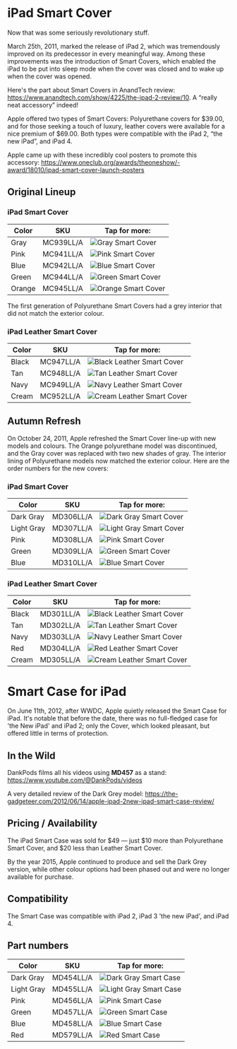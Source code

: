 

# iPad Smart Cover

Now that was some seriously revolutionary stuff.

March 25th, 2011, marked the release of iPad 2, which was tremendously improved on its predecessor in every meaningful way. Among these improvements was the introduction of Smart Covers, which enabled the iPad to be put into sleep mode when the cover was closed and to wake up when the cover was opened.

Here's the part about Smart Covers in AnandTech review: https://www.anandtech.com/show/4225/the-ipad-2-review/10. A “really neat accessory” indeed!

Apple offered two types of Smart Covers: Polyurethane covers for \$39.00, and for those seeking a touch of luxury, leather covers were available for a nice premium of \$69.00. Both types were compatible with the iPad 2, “the new iPad”, and iPad 4.

Apple came up with these incredibly cool posters to promote this accessory: https://www.oneclub.org/awards/theoneshow/-award/18010/ipad-smart-cover-launch-posters

## Original Lineup

### iPad Smart Cover

| Color | SKU | Tap for more: |
| --- | --- | --- |
| Gray | MC939<wbr/>LL/A | <Link href="/ancient/ipad_2/MC939"><img src="https://gcore.everycase.org/everypreview/MC939.webp" alt="Gray Smart Cover"/></Link> |
| Pink | MC941<wbr/>LL/A | <Link href="/ancient/ipad_2/MC941"><img src="https://gcore.everycase.org/everypreview/MC941.webp" alt="Pink Smart Cover"/></Link> |
| Blue | MC942<wbr/>LL/A | <Link href="/ancient/ipad_2/MC942"><img src="https://gcore.everycase.org/everypreview/MC942.webp" alt="Blue Smart Cover"/></Link> |
| Green | MC944<wbr/>LL/A | <Link href="/ancient/ipad_2/MC944"><img src="https://gcore.everycase.org/everypreview/MC944.webp" alt="Green Smart Cover"/></Link> |
| Orange | MC945<wbr/>LL/A | <Link href="/ancient/ipad_2/MC945"><img src="https://gcore.everycase.org/everypreview/MC945.webp" alt="Orange Smart Cover"/></Link> |

The first generation of Polyurethane Smart Covers had a grey interior that did not match the exterior colour.

### iPad Leather Smart Cover

| Color | SKU | Tap for more: |
| --- | --- | --- |
| Black | MC947<wbr/>LL/A | <Link href="/ancient/ipad_2/MC947"><img src="https://gcore.everycase.org/everypreview/MC947.webp" alt="Black Leather Smart Cover"/></Link> |
| Tan | MC948<wbr/>LL/A | <Link href="/ancient/ipad_2/MC948"><img src="https://gcore.everycase.org/everypreview/MC948.webp" alt="Tan Leather Smart Cover"/></Link> |
| Navy | MC949<wbr/>LL/A | <Link href="/ancient/ipad_2/MC949"><img src="https://gcore.everycase.org/everypreview/MC949.webp" alt="Navy Leather Smart Cover"/></Link> |
| Cream | MC952<wbr/>LL/A | <Link href="/ancient/ipad_2/MC952"><img src="https://gcore.everycase.org/everypreview/MC952.webp" alt="Cream Leather Smart Cover"/></Link> |

## Autumn Refresh

On October 24, 2011, Apple refreshed the Smart Cover line-up with new models and colours. The Orange polyurethane model was discontinued, and the Gray cover was replaced with two new shades of gray. The interior lining of Polyurethane models now matched the exterior colour. Here are the order numbers for the new covers:

### iPad Smart Cover

| Color | SKU | Tap for more: |
| --- | --- | --- |
| Dark Gray | MD306<wbr/>LL/A | <Link href="/ancient/ipad_2/MD306"><img src="https://gcore.everycase.org/everypreview/MD306.webp" alt="Dark Gray Smart Cover"/></Link> |
| Light Gray | MD307<wbr/>LL/A | <Link href="/ancient/ipad_2/MD307"><img src="https://gcore.everycase.org/everypreview/MD307.webp" alt="Light Gray Smart Cover"/></Link> |
| Pink | MD308<wbr/>LL/A | <Link href="/ancient/ipad_2/MD308"><img src="https://gcore.everycase.org/everypreview/MD308.webp" alt="Pink Smart Cover"/></Link> |
| Green | MD309<wbr/>LL/A | <Link href="/ancient/ipad_2/MD309"><img src="https://gcore.everycase.org/everypreview/MD309.webp" alt="Green Smart Cover"/></Link> |
| Blue | MD310<wbr/>LL/A | <Link href="/ancient/ipad_2/MD310"><img src="https://gcore.everycase.org/everypreview/MD310.webp" alt="Blue Smart Cover"/></Link> |

### iPad Leather Smart Cover

| Color | SKU | Tap for more: |
| --- | --- | --- |
| Black | MD301<wbr/>LL/A | <Link href="/ancient/ipad_2/MD301"><img src="https://gcore.everycase.org/everypreview/MD301.webp" alt="Black Leather Smart Cover"/></Link> |
| Tan | MD302<wbr/>LL/A | <Link href="/ancient/ipad_2/MD302"><img src="https://gcore.everycase.org/everypreview/MD302.webp" alt="Tan Leather Smart Cover"/></Link> |
| Navy | MD303<wbr/>LL/A | <Link href="/ancient/ipad_2/MD303"><img src="https://gcore.everycase.org/everypreview/MD303.webp" alt="Navy Leather Smart Cover"/></Link> |
| Red | MD304<wbr/>LL/A | <Link href="/ancient/ipad_2/MD304"><img src="https://gcore.everycase.org/everypreview/MD304.webp" alt="Red Leather Smart Cover"/></Link> |
| Cream | MD305<wbr/>LL/A | <Link href="/ancient/ipad_2/MD305"><img src="https://gcore.everycase.org/everypreview/MD305.webp" alt="Cream Leather Smart Cover"/></Link> |

# Smart Case for iPad

On June 11th, 2012, after WWDC, Apple quietly released the Smart Case for iPad. It's notable that before the date, there was no full-fledged case for 'the New iPad' and iPad 2; only the Cover, which looked pleasant, but offered little in terms of protection.

## In the Wild

DankPods films all his videos using **MD457** as a stand: https://www.youtube.com/@DankPods/videos

A very detailed review of the Dark Grey model: https://the-gadgeteer.com/2012/06/14/apple-ipad-2new-ipad-smart-case-review/

## Pricing / Availability

The iPad Smart Case was sold for \$49 — just \$10 more than Polyurethane Smart Cover, and $20 less than Leather Smart Cover.

By the year 2015, Apple continued to produce and sell the Dark Grey version, while other colour options had been phased out and were no longer available for purchase.

## Compatibility

The Smart Case was compatible with iPad 2, iPad 3 'the new iPad', and iPad 4.

## Part numbers

| Color | SKU | Tap for more: |
| --- | --- | --- |
| Dark Gray | MD454<wbr/>LL/A | <Link href="/ancient/ipad_2/MD454"><img src="https://gcore.everycase.org/everypreview/MD454.webp" alt="Dark Gray Smart Case"/></Link> |
| Light Gray | MD455<wbr/>LL/A | <Link href="/ancient/ipad_2/MD455"><img src="https://gcore.everycase.org/everypreview/MD455.webp" alt="Light Gray Smart Case"/></Link> |
| Pink | MD456<wbr/>LL/A | <Link href="/ancient/ipad_2/MD456"><img src="https://gcore.everycase.org/everypreview/MD456.webp" alt="Pink Smart Case"/></Link> |
| Green | MD457<wbr/>LL/A | <Link href="/ancient/ipad_2/MD457"><img src="https://gcore.everycase.org/everypreview/MD457.webp" alt="Green Smart Case"/></Link> |
| Blue | MD458<wbr/>LL/A | <Link href="/ancient/ipad_2/MD458"><img src="https://gcore.everycase.org/everypreview/MD458.webp" alt="Blue Smart Case"/></Link> |
| Red | MD579<wbr/>LL/A | <Link href="/ancient/ipad_2/MD579"><img src="https://gcore.everycase.org/everypreview/MD579.webp" alt="Red Smart Case"/></Link> |
